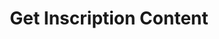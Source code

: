 ---
title: Get Inscription Content
description: Retrieves the running status of the Stacks Blockchain API.
toc: false
---